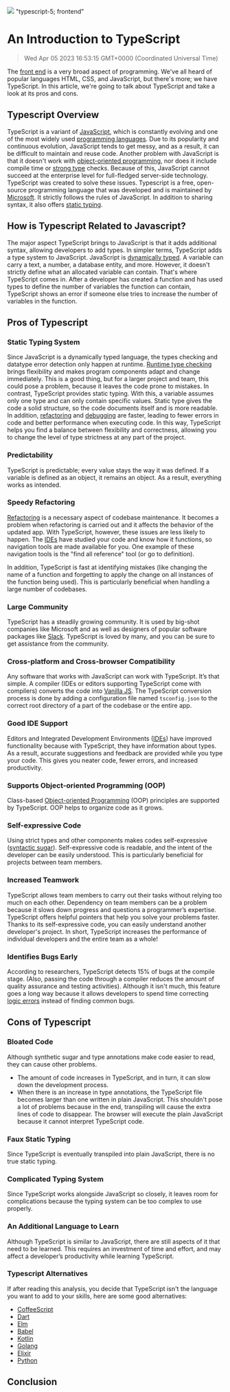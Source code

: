 ![](https://uploads-ssl.webflow.com/6143afec68f555387049efb3/63dd52cdc44ae427450aa584_intrototypescript_9bf3d7a751a6e22da3d0363f4721a8f9_2000.jpeg)
"typescript-5; frontend"
# An Introduction to TypeScript
> Wed Apr 05 2023 16:53:15 GMT+0000 (Coordinated Universal Time)

The <a href="https://en.wikipedia.org/wiki/Front-end_web_development" target="_blank" rel="noopener noreferrer">front end</a> is a very broad aspect of programming. We've all heard of popular languages HTML, CSS, and JavaScript, but there's more; we have TypeScript. In this article, we're going to talk about TypeScript and take a look at its pros and cons.

## Typescript Overview
TypeScript is a variant of <a href="https://en.m.wikipedia.org/wiki/JavaScript" target="_blank" rel="noopener noreferrer">JavaScript</a>, which is constantly evolving and one of the most widely used <a href="https://www.northeastern.edu/graduate/blog/most-popular-programming-languages/" target="_blank" rel="noopener noreferrer">programming languages</a>. Due to its popularity and continuous evolution, JavaScript tends to get messy, and as a result, it can be difficult to maintain and reuse code. Another problem with JavaScript is that it doesn't work with <a href="https://www.turing.com/kb/object-oriented-programming-help-the-developers-to-code-better" target="_blank" rel="noopener noreferrer">object-oriented programming</a>, nor does it include compile time or <a href="https://en.wikipedia.org/wiki/Strong_and_weak_typing" target="_blank" rel="noopener noreferrer">strong type</a> checks. Because of this, JavaScript cannot succeed at the enterprise level for full-fledged server-side technology. TypeScript was created to solve these issues.
Typescript is a free, open-source programming language that was developed and is maintained by <a href="https://www.microsoft.com/en-ng" target="_blank" rel="noopener noreferrer">Microsoft</a>. It strictly follows the rules of JavaScript. In addition to sharing syntax, it also offers <a href="https://developer.mozilla.org/en-US/docs/Glossary/Static_typing#:~:text=A%20statically%2Dtyped%20language%20is,not%20indicate%20their%20variable%20types." target="_blank" rel="noopener noreferrer">static typing</a>.

## How is Typescript Related to Javascript?
The major aspect TypeScript brings to JavaScript is that it adds additional syntax, allowing developers to add types. In simpler terms, TypeScript adds a type system to JavaScript.
JavaScript is <a href="https://www.smashingmagazine.com/2021/01/dynamic-static-typing-typescript/" target="_blank" rel="noopener noreferrer">dynamically typed</a>. A variable can carry a text, a number, a database entity, and more. However, it doesn't strictly define what an allocated variable can contain. That's where TypeScript comes in.
After a developer has created a function and has used types to define the number of variables the function can contain, TypeScript shows an error if someone else tries to increase the number of variables in the function.

## Pros of Typescript
### Static Typing System
Since JavaScript is a dynamically typed language, the types checking and datatype error detection only happen at runtime. <a href="https://blog.logrocket.com/methods-for-typescript-runtime-type-checking/" target="_blank" rel="noopener noreferrer">Runtime type checking</a> brings flexibility and makes program components adapt and change immediately. This is a good thing, but for a larger project and team, this could pose a problem, because it leaves the code prone to mistakes.
In contrast, TypeScript provides static typing. With this, a variable assumes only one type and can only contain specific values. Static type gives the code a solid structure, so the code documents itself and is more readable. In addition, <a href="https://www.jetbrains.com/help/webstorm/specific-typescript-refactorings.html" target="_blank" rel="noopener noreferrer">refactoring</a> and <a href="https://levelup.gitconnected.com/debugging-typescript-3b3aaf059f76" target="_blank" rel="noopener noreferrer">debugging</a> are faster, leading to fewer errors in code and better performance when executing code.
In this way, TypeScript helps you find a balance between flexibility and correctness, allowing you to change the level of type strictness at any part of the project.

### Predictability
TypeScript is predictable; every value stays the way it was defined. If a variable is defined as an object, it remains an object. As a result, everything works as intended.

### Speedy Refactoring

<a href="https://www.jetbrains.com/help/webstorm/specific-typescript-refactorings.html" target="_blank" rel="noopener noreferrer">Refactoring</a> is a necessary aspect of codebase maintenance. It becomes a problem when refactoring is carried out and it affects the behavior of the updated app. With TypeScript, however, these issues are less likely to happen. The <a href="https://www.redhat.com/en/topics/middleware/what-is-ide#:~:text=An%20integrated%20development%20environment%20(IDE,graphical%20user%20interface%20(GUI)." target="_blank" rel="noopener noreferrer">IDEs</a> have studied your code and know how it functions, so navigation tools are made available for you. One example of these navigation tools is the "find all reference" tool (or go to definition).

In addition, TypeScript is fast at identifying mistakes (like changing the name of a function and forgetting to apply the change on all instances of the function being used). This is particularly beneficial when handling a large number of codebases.
### Large Community
TypeScript has a steadily growing community. It is used by big-shot companies like Microsoft and as well as designers of popular software packages like <a href="https://slack.com/" target="_blank" rel="noopener noreferrer">Slack</a>. TypeScript is loved by many, and you can be sure to get assistance from the community.

### Cross-platform and Cross-browser Compatibility
Any software that works with JavaScript can work with TypeScript. It’s that simple. A compiler (IDEs or editors supporting TypeScript come with compilers) converts the code into <a href="http://vanilla-js.com/" target="_blank" rel="noopener noreferrer">Vanilla JS</a>. The TypeScript conversion process is done by adding a configuration file named ```tsconfig.json``` to the correct root directory of a part of the codebase or the entire app.

### Good IDE Support
Editors and Integrated Development Environments (<a href="https://www.redhat.com/en/topics/middleware/what-is-ide#:~:text=An%20integrated%20development%20environment%20(IDE,graphical%20user%20interface%20(GUI)." target="_blank" rel="noopener noreferrer">IDEs</a>) have improved functionality because with TypeScript, they have information about types. As a result, accurate suggestions and feedback are provided while you type your code. This gives you neater code, fewer errors, and increased productivity.

### Supports Object-oriented Programming (OOP)
Class-based <a href="https://www.techtarget.com/searchapparchitecture/definition/object-oriented-programming-OOP" target="_blank" rel="noopener noreferrer">Object-oriented Programming</a> (OOP) principles are supported by TypeScript. OOP helps to organize code as it grows.

### Self-expressive Code
Using strict types and other components makes codes self-expressive (<a href="https://www.techopedia.com/definition/10212/syntactic-sugar" target="_blank" rel="noopener noreferrer">syntactic sugar</a>). Self-expressive code is readable, and the intent of the developer can be easily understood. This is particularly beneficial for projects between team members.

### Increased Teamwork
TypeScript allows team members to carry out their tasks without relying too much on each other. Dependency on team members can be a problem because it slows down progress and questions a programmer’s expertise.
TypeScript offers helpful pointers that help you solve your problems faster. Thanks to its self-expressive code, you can easily understand another developer's project.
In short, TypeScript increases the performance of individual developers and the entire team as a whole!

### Identifies Bugs Early
According to researchers, TypeScript detects 15% of bugs at the compile stage. (Also, passing the code through a compiler reduces the amount of quality assurance and testing activities). Although it isn't much, this feature goes a long way because it allows developers to spend time correcting <a href="https://www.techopedia.com/definition/8122/logic-error" target="_blank" rel="noopener noreferrer">logic errors</a> instead of finding common bugs.

## Cons of Typescript

### Bloated Code
Although synthetic sugar and type annotations make code easier to read, they can cause other problems.

- The amount of code increases in TypeScript, and in turn, it can slow down the development process.
- When there is an increase in type annotations, the TypeScript file becomes larger than one written in plain JavaScript.
This shouldn't pose a lot of problems because in the end, transpiling will cause the extra lines of code to disappear. The browser will execute the plain JavaScript because it cannot interpret TypeScript code.

### Faux Static Typing
Since TypeScript is eventually transpiled into plain JavaScript, there is no true static typing.

### Complicated Typing System
Since TypeScript works alongside JavaScript so closely, it leaves room for complications because the typing system can be too complex to use properly.

### An Additional Language to Learn
Although TypeScript is similar to JavaScript, there are still aspects of it that need to be learned. This requires an investment of time and effort, and may affect a developer’s productivity while learning TypeScript.

### Typescript Alternatives
If after reading this analysis, you decide that TypeScript isn't the language you want to add to your skills, here are some good alternatives:

- <a href="https://coffeescript.org/" target="_blank" rel="noopener noreferrer">CoffeeScript</a>
- <a href="https://dart.dev/" target="_blank" rel="noopener noreferrer">Dart</a>
- <a href="https://elm-lang.org/" target="_blank" rel="noopener noreferrer">Elm</a>
- <a href="https://babeljs.io/" target="_blank" rel="noopener noreferrer">Babel</a>
- <a href="https://kotlinlang.org/" target="_blank" rel="noopener noreferrer">Kotlin</a>
- <a href="https://go.dev/learn/" target="_blank" rel="noopener noreferrer">Golang</a>
- <a href="https://elixir-lang.org/" target="_blank" rel="noopener noreferrer">Elixir</a>
- <a href="https://www.python.org/" target="_blank" rel="noopener noreferrer">Python</a>

## Conclusion
